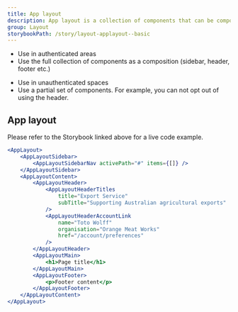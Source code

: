 ```yaml
---
title: App layout
description: App layout is a collection of components that can be composed together to create a layout for the authenticated space.
group: Layout
storybookPath: /story/layout-applayout--basic
---
```


<DoHeading />

- Use in authenticated areas
- Use the full collection of components as a composition (sidebar, header, footer etc.)

<DontHeading />

- Use in unauthenticated spaces
- Use a partial set of components. For example, you can not opt out of using the header.

## App layout

Please refer to the Storybook linked above for a live code example.

```jsx
<AppLayout>
	<AppLayoutSidebar>
		<AppLayoutSidebarNav activePath="#" items={[]} />
	</AppLayoutSidebar>
	<AppLayoutContent>
		<AppLayoutHeader>
			<AppLayoutHeaderTitles
				title="Export Service"
				subTitle="Supporting Australian agricultural exports"
			/>
			<AppLayoutHeaderAccountLink
				name="Toto Wolff"
				organisation="Orange Meat Works"
				href="/account/preferences"
			/>
		</AppLayoutHeader>
		<AppLayoutMain>
			<h1>Page title</h1>
		</AppLayoutMain>
		<AppLayoutFooter>
			<p>Footer content</p>
		</AppLayoutFooter>
	</AppLayoutContent>
</AppLayout>
```
